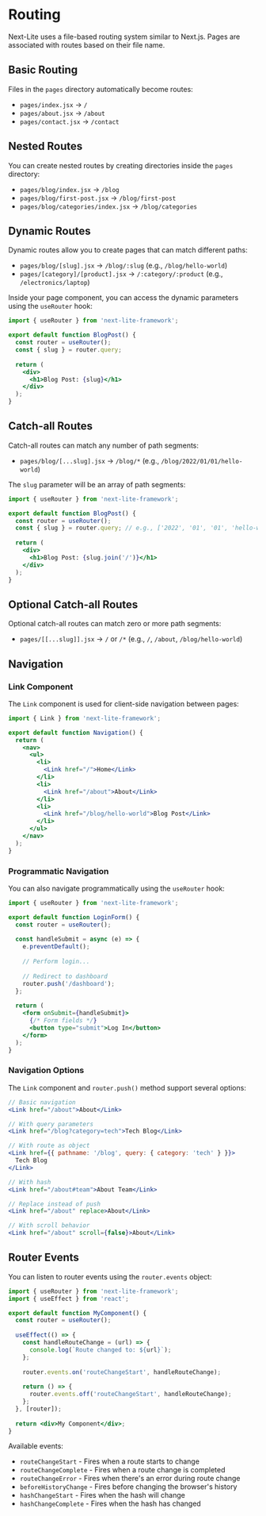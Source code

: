 # Routing

Next-Lite uses a file-based routing system similar to Next.js. Pages are associated with routes based on their file name.

## Basic Routing

Files in the `pages` directory automatically become routes:

- `pages/index.jsx` → `/`
- `pages/about.jsx` → `/about`
- `pages/contact.jsx` → `/contact`

## Nested Routes

You can create nested routes by creating directories inside the `pages` directory:

- `pages/blog/index.jsx` → `/blog`
- `pages/blog/first-post.jsx` → `/blog/first-post`
- `pages/blog/categories/index.jsx` → `/blog/categories`

## Dynamic Routes

Dynamic routes allow you to create pages that can match different paths:

- `pages/blog/[slug].jsx` → `/blog/:slug` (e.g., `/blog/hello-world`)
- `pages/[category]/[product].jsx` → `/:category/:product` (e.g., `/electronics/laptop`)

Inside your page component, you can access the dynamic parameters using the `useRouter` hook:

```jsx
import { useRouter } from 'next-lite-framework';

export default function BlogPost() {
  const router = useRouter();
  const { slug } = router.query;
  
  return (
    <div>
      <h1>Blog Post: {slug}</h1>
    </div>
  );
}
```

## Catch-all Routes

Catch-all routes can match any number of path segments:

- `pages/blog/[...slug].jsx` → `/blog/*` (e.g., `/blog/2022/01/01/hello-world`)

The `slug` parameter will be an array of path segments:

```jsx
import { useRouter } from 'next-lite-framework';

export default function BlogPost() {
  const router = useRouter();
  const { slug } = router.query; // e.g., ['2022', '01', '01', 'hello-world']
  
  return (
    <div>
      <h1>Blog Post: {slug.join('/')}</h1>
    </div>
  );
}
```

## Optional Catch-all Routes

Optional catch-all routes can match zero or more path segments:

- `pages/[[...slug]].jsx` → `/` or `/*` (e.g., `/`, `/about`, `/blog/hello-world`)

## Navigation

### Link Component

The `Link` component is used for client-side navigation between pages:

```jsx
import { Link } from 'next-lite-framework';

export default function Navigation() {
  return (
    <nav>
      <ul>
        <li>
          <Link href="/">Home</Link>
        </li>
        <li>
          <Link href="/about">About</Link>
        </li>
        <li>
          <Link href="/blog/hello-world">Blog Post</Link>
        </li>
      </ul>
    </nav>
  );
}
```

### Programmatic Navigation

You can also navigate programmatically using the `useRouter` hook:

```jsx
import { useRouter } from 'next-lite-framework';

export default function LoginForm() {
  const router = useRouter();
  
  const handleSubmit = async (e) => {
    e.preventDefault();
    
    // Perform login...
    
    // Redirect to dashboard
    router.push('/dashboard');
  };
  
  return (
    <form onSubmit={handleSubmit}>
      {/* Form fields */}
      <button type="submit">Log In</button>
    </form>
  );
}
```

### Navigation Options

The `Link` component and `router.push()` method support several options:

```jsx
// Basic navigation
<Link href="/about">About</Link>

// With query parameters
<Link href="/blog?category=tech">Tech Blog</Link>

// With route as object
<Link href={{ pathname: '/blog', query: { category: 'tech' } }}>
  Tech Blog
</Link>

// With hash
<Link href="/about#team">About Team</Link>

// Replace instead of push
<Link href="/about" replace>About</Link>

// With scroll behavior
<Link href="/about" scroll={false}>About</Link>
```

## Router Events

You can listen to router events using the `router.events` object:

```jsx
import { useRouter } from 'next-lite-framework';
import { useEffect } from 'react';

export default function MyComponent() {
  const router = useRouter();
  
  useEffect(() => {
    const handleRouteChange = (url) => {
      console.log(`Route changed to: ${url}`);
    };
    
    router.events.on('routeChangeStart', handleRouteChange);
    
    return () => {
      router.events.off('routeChangeStart', handleRouteChange);
    };
  }, [router]);
  
  return <div>My Component</div>;
}
```

Available events:

- `routeChangeStart` - Fires when a route starts to change
- `routeChangeComplete` - Fires when a route change is completed
- `routeChangeError` - Fires when there's an error during route change
- `beforeHistoryChange` - Fires before changing the browser's history
- `hashChangeStart` - Fires when the hash will change
- `hashChangeComplete` - Fires when the hash has changed
